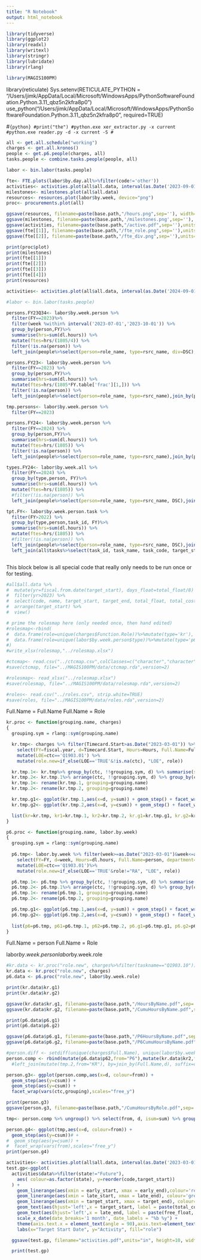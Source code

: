 ```yaml
---
title: "R Notebook"
output: html_notebook
---
```



```r
library(tidyverse)
library(ggplot2)
library(readxl)
library(writexl)
library(stringr)
library(lubridate)
library(rlang)

library(MAGIS100PM)
```

library(reticulate)
Sys.setenv(RETICULATE_PYTHON = "/Users/jimk/AppData/Local/Microsoft/WindowsApps/PythonSoftwareFoundation.Python.3.11_qbz5n2kfra8p0")
use_python("/Users/jimk/AppData/Local/Microsoft/WindowsApps/PythonSoftwareFoundation.Python.3.11_qbz5n2kfra8p0", required=TRUE)

#```{python}
#print("the")
#python.exe xer_extractor.py -x current
#python.exe reader.py -d -x current -S
#```


```r
all <- get.all.schedule("working")
charges <- get.all.kronos()
people <- get.p6.people(charges, all)
tasks.people <- combine.tasks.people(people, all)
```

```r
labor <- bin.labor(tasks.people)
```


```r
fte<- FTE.plots(labor$by.day.all%>%filter(code!='other'))
activities<- activities.plot(all$all.data, interval(as.Date('2023-09-01'),as.Date('2023-12-01')),tcost=1)
milestones<- milestones.plot(all$all.data)
resources<- resources.plot(labor$by.week, device="png")
proc<- procurements.plot(all)
```

```r
ggsave(resources, filename=paste(base.path,"/hours.png",sep=''), width=24, units='in', device='png')
ggsave(milestones, filename=paste(base.path,'/milestones.png',sep=''), width=12, units='in', device="png")
ggsave(activities, filename=paste(base.path,"/active.pdf",sep=''),units="in", height=12, width=24, device="pdf")
ggsave(fte[[1]], filename=paste(base.path,"/fte_role.png",sep=''),units="in", device="png")
ggsave(fte[[2]], filename=paste(base.path,"/fte_div.png",sep=''),units="in", device="png")

```


```r
print(proc$plot)
print(milestones)
print(fte[[1]])
print(fte[[2]])
print(fte[[3]])
print(fte[[4]])
print(resources)
```

```r
activities<- activities.plot(all$all.data, interval(as.Date('2024-09-01'),as.Date('2025-11-01')),tcost=1)
```

```r
#labor <- bin.labor(tasks.people)

persons.FY23Q34<- labor$by.week.person %>%
  filter(FY==2023)%>%
  filter(week %within% interval('2023-07-01','2023-10-01')) %>%
  group_by(person,FY)%>%
  summarise(hrs=sum(dl.hours)) %>% 
  mutate(ftes=hrs/(1805/4)) %>%
  filter(!is.na(person)) %>%
  left_join(people%>%select(person=role_name, type=rsrc_name, div=DSC),join_by(person) )

persons.FY23<- labor$by.week.person %>%
  filter(FY==2023) %>%
  group_by(person,FY)%>%
  summarise(hrs=sum(dl.hours)) %>% 
  mutate(ftes=hrs/(1805*FY.table['frac'][1,])) %>%
  filter(!is.na(person)) %>%
  left_join(people%>%select(person=role_name, type=rsrc_name),join_by(person) )

tmp.persons<- labor$by.week.person %>%
  filter(FY==2023)

persons.FY24<- labor$by.week.person %>%
  filter(FY==2024) %>%
  group_by(person,FY)%>%
  summarise(hrs=sum(dl.hours)) %>% 
  mutate(ftes=hrs/(1805)) %>%
  filter(!is.na(person)) %>%
  left_join(people%>%select(person=role_name, type=rsrc_name),join_by(person) )

types.FY24<- labor$by.week.all %>%
  filter(FY==2024) %>%
  group_by(type,person, FY)%>%
  summarise(hrs=sum(dl.hours)) %>% 
  mutate(ftes=hrs/(1805)) %>%
  #filter(!is.na(person)) %>%
  left_join(people%>%select(person=role_name, type=rsrc_name, DSC),join_by(type,person) )

tpt.FY<- labor$by.week.person.task %>%
  filter(FY>2022) %>%
  group_by(type,person,task_id, FY)%>%
  summarise(hrs=sum(dl.hours)) %>% 
  mutate(ftes=hrs/(1805)) %>%
  #filter(!is.na(person)) %>%
  left_join(people%>%select(person=role_name, type=rsrc_name, DSC),join_by(type,person)) %>%
  left_join(all$tasks%>%select(task_id, task_name, task_code, target_start_date, target_end_date), by=join_by(task_id))



```

This block below is all special code that really only needs to be run once or for testing.

```r
#all$all.data %>% 
#  mutate(yr=fiscal.from.date(target_start), days_float=total_float/8) %>%
#  filter(yr>2023) %>%
#  select(code, name, target_start, target_end, total_float, total_cost,yr, days_float) %>%
#  arrange(target_start) %>%
#  view()

# prime the rolesmap here (only needed once, then hand edited)
#rolesmap<-rbind(
#  data.frame(role=unique(charges$Function.Role))%>%mutate(type='kr'),
#  data.frame(role=unique(labor$by.week.person$type))%>%mutate(type='p6')
#)
#write_xlsx(rolesmap,"../rolesmap.xlsx")

#ctcmap<- read.csv("../ctcmap.csv",colClasses=c("character","character","character"), strip.white=TRUE)
#save(ctcmap, file="../MAGIS100PM/data/ctcmap.rda",version=2)

#rolesmap<- read_xlsx("../rolesmap.xlsx")
#save(rolesmap, file="../MAGIS100PM/data/rolesmap.rda",version=2)

#roles<- read.csv("../roles.csv", strip.white=TRUE)
#save(roles, file="../MAGIS100PM/data/roles.rda",version=2)


```

Full.Name = Full.Name
Full.Name = Role

```r

kr.proc <- function(grouping.name, charges)
{
  grouping.sym = rlang::sym(grouping.name)

  kr.tmp<- charges %>% filter(Timecard.Start>as.Date("2023-03-01")) %>%
    select(FY=fiscal.year, d=Timecard.Start, Hours=Hours, Full.Name=Full.Name,ctc=taskcode,department=DSC, role=Role) %>%
    mutate(LOE=ctc=='Q1903.01') %>%
    mutate(role.new=if_else(LOE=='TRUE'&!is.na(ctc), "LOE", role))

  kr.tmp.1<- kr.tmp%>% group_by(ctc, !!grouping.sym, d) %>% summarise(sum=sum(Hours),.groups='keep')
  kr.tmp.2<- kr.tmp.1%>% arrange(ctc, !!grouping.sym, d) %>% group_by(ctc, !!grouping.sym) %>% mutate(csum=cumsum(sum))
  kr.tmp.1<- rename(kr.tmp.1, grouping=grouping.name)
  kr.tmp.2<- rename(kr.tmp.2, grouping=grouping.name)

  kr.tmp.g1<- ggplot(kr.tmp.1,aes(x=d, y=sum)) + geom_step() + facet_wrap(vars(ctc,grouping),scales="free_y")
  kr.tmp.g2<- ggplot(kr.tmp.2,aes(x=d, y=csum)) + geom_step() + facet_wrap(vars(ctc,grouping),scales="free_y")

  list(kr=kr.tmp, kr1=kr.tmp.1, kr2=kr.tmp.2, kr.g1=kr.tmp.g1, kr.g2=kr.tmp.g2)
}

p6.proc <- function(grouping.name, labor.by.week)
{
  grouping.sym = rlang::sym(grouping.name)
  
  p6.tmp<- labor.by.week %>% filter(week>=as.Date("2023-03-01")&week<=as.Date("2023-09-30")) %>%
    select(FY=FY, d=week, Hours=dl.hours, Full.Name=person, department=code, ctc=ctc, role=Role) %>%
    mutate(LOE=ctc=='Q1903.01')%>%
    mutate(role.new=if_else(LOE=='TRUE'&role!="RA", "LOE", role))

  p6.tmp.1<- p6.tmp %>% group_by(ctc, !!grouping.sym, d) %>% summarise(sum=sum(Hours),.groups='keep')
  p6.tmp.2<- p6.tmp.1%>% arrange(ctc, !!grouping.sym, d) %>% group_by(ctc, !!grouping.sym) %>% mutate(csum=cumsum(sum))
  p6.tmp.1<- rename(p6.tmp.1, grouping=grouping.name)
  p6.tmp.2<- rename(p6.tmp.2, grouping=grouping.name)

  p6.tmp.g1<- ggplot(p6.tmp.1,aes(x=d, y=sum)) + geom_step() + facet_wrap(vars(ctc,grouping),scales="free_y")
  p6.tmp.g2<- ggplot(p6.tmp.2,aes(x=d, y=csum)) + geom_step() + facet_wrap(vars(ctc,grouping),scales="free_y")
  
  list(p6=p6.tmp, p61=p6.tmp.1, p62=p6.tmp.2, p6.g1=p6.tmp.g1, p6.g2=p6.tmp.g2)
}

```

Full.Name = person
Full.Name = Role

labor$by.week.person
labor$by.week.role


```r

#kr.data <- kr.proc("role.new", charges%>%filter(taskname=="Q1903.10"))
kr.data <- kr.proc("role.new", charges)
p6.data <- p6.proc("role.new", labor$by.week.role)
```


```r
print(kr.data$kr.g1)
print(kr.data$kr.g2)

ggsave(kr.data$kr.g1, filename=paste(base.path,"/HoursByName.pdf",sep=''),units="in", height=12, width=24, device="pdf")
ggsave(kr.data$kr.g2, filename=paste(base.path,"/CumuHoursByName.pdf",sep=''),units="in", height=12, width=24, device="pdf")
```

```r
print(p6.data$p6.g1)
print(p6.data$p6.g2)

ggsave(p6.data$p6.g1, filename=paste(base.path,"/P6HoursByName.pdf",sep=''),units="in", height=12, width=24, device="pdf")
ggsave(p6.data$p6.g2, filename=paste(base.path,"/P6CumuHoursByName.pdf",sep=''),units="in", height=12, width=24, device="pdf")

```

```r
#person.diff <- setdiff(unique(charges$Full.Name), unique(labor$by.week.person$person))
person.comp <- rbind(mutate(p6.data$p62,from="P6"),mutate(kr.data$kr2,from="KR"))
  #left_join(mutate(tmp.2,from="KR"), by=join_by(Full.Name,d), suffix=c(".p6",".kr"))

person.g3<- ggplot(person.comp,aes(x=d, colour=from)) + 
  geom_step(aes(y=csum)) +
  geom_step(aes(y=csum)) +
  facet_wrap(vars(ctc,grouping),scales="free_y")

print(person.g3)
ggsave(person.g3, filename=paste(base.path,"/CumuHoursByRole.pdf",sep=''),units="in", height=12, width=24, device="pdf")

tmp<- person.comp %>% ungroup() %>% select(from, d, isum=sum) %>% group_by(from,d)%>% summarise(sum=sum(isum)) %>% arrange(from, d) %>% group_by(from) %>% mutate(csum=cumsum(sum))

person.g4<- ggplot(tmp,aes(x=d, colour=from)) + 
  geom_step(aes(y=csum))# +
#  geom_step(aes(y=csum)) +
#  facet_wrap(vars(from),scales="free_y")
print(person.g4)

```
```r
activities<- activities.plot(all$all.data, interval(as.Date('2023-03-01'),as.Date('2023-12-31')),tcost=1)
test.gp<-ggplot(
  activities$data%>%filter(state!="Future"),
    aes( colour=as.factor(state), y=reorder(code,target_start))
  ) +
    geom_linerange(aes(xmin = early_start, xmax = early_end),colour='red',position=position_nudge(y=0.0)) +
    geom_linerange(aes(xmin = late_start, xmax = late_end), colour='green',position=position_nudge(y=0.0)) +
    geom_linerange(aes(xmin = target_start, xmax = target_end), colour='blue', linewidth=.50) +
    geom_text(aes(hjust='left',x = target_start, label = paste(total_cost,name,sep=":")), nudge_x=9.6, nudge_y=.4, size=2.0) +
    geom_text(aes(hjust='left',x = late_end, label = paste(free_float, total_float, sep='/')), nudge_x=9.6, nudge_y=.4, size=1.8) +
    scale_x_date(date_breaks='1 month', date_labels = "%b %y") +
    theme(axis.text.x = element_text(angle = 90),axis.text=element_text()) +
    labs(x="Target Start Date", y="Activity", fill="role")

  ggsave(test.gp, filename="activities.pdf",units="in", height=10, width=24, device="pdf")

  print(test.gp)
```

